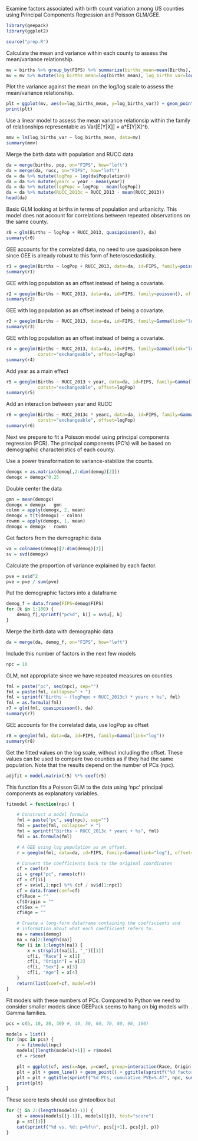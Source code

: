 Examine factors associated with birth count variation among US counties using Principal Components Regression and Poisson GLM/GEE.

```r
library(geepack)
library(ggplot2)
```

```r
source("prep.R")
```

Calculate the mean and variance within each county to assess the mean/variance relationship.

```r
mv = births %>% group_by(FIPS) %>% summarize(births_mean=mean(Births), births_var=var(Births))
mv = mv %>% mutate(log_births_mean=log(births_mean), log_births_var=log(births_var))
```

Plot the variance against the mean on the log/log scale to assess the mean/variance relationship.

```r
plt = ggplot(mv, aes(x=log_births_mean, y=log_births_var)) + geom_point()
print(plt)
```

Use a linear model to assess the mean variance relationsip within the family of relationships representable as Var[E[Y|X]] = a*E[Y|X]^b.

```r
mmv = lm(log_births_var ~ log_births_mean, data=mv)
summary(mmv)
```

Merge the birth data with population and RUCC data

```r
da = merge(births, pop, on="FIPS", how="left")
da = merge(da, rucc, on="FIPS", how="left")
da = da %>% mutate(logPop = log(da$Population))
da = da %>% mutate(yearc = year - mean(year))
da = da %>% mutate(logPopc = logPop - mean(logPop))
da = da %>% mutate(RUCC_2013c = RUCC_2013 - mean(RUCC_2013))
head(da)
```

Basic GLM looking at births in terms of population and urbanicity. This model does not account for correlations between repeated observations on the same county.

```r
r0 = glm(Births ~ logPop + RUCC_2013, quasipoisson(), da)
summary(r0)
```

GEE accounts for the correlated data, no need to use quasipoisson here since GEE is already robust to this form of heteroscedasticity.

```r
r1 = geeglm(Births ~ logPop + RUCC_2013, data=da, id=FIPS, family=poisson())
summary(r1)
```

GEE with log population as an offset instead of being a covariate.

```r
r2 = geeglm(Births ~ RUCC_2013, data=da, id=FIPS, family=poisson(), offset=logPop)
summary(r2)
```

GEE with log population as an offset instead of being a covariate.

```r
r3 = geeglm(Births ~ RUCC_2013, data=da, id=FIPS, family=Gamma(link="log"), offset=logPop)
summary(r3)
```

GEE with log population as an offset instead of being a covariate.

```r
r4 = geeglm(Births ~ RUCC_2013, data=da, id=FIPS, family=Gamma(link="log"),
            corstr="exchangeable", offset=logPop)
summary(r4)
```

Add year as a main effect

```r
r5 = geeglm(Births ~ RUCC_2013 + year, data=da, id=FIPS, family=Gamma(link="log"),
            corstr="exchangeable", offset=logPop)
summary(r5)
```

Add an interaction between year and RUCC

```r
r6 = geeglm(Births ~ RUCC_2013c * yearc, data=da, id=FIPS, family=Gamma(link="log"),
            corstr="exchangeable", offset=logPop)
summary(r6)
```

Next we prepare to fit a Poisson model using principal components regression (PCR). The principal components (PC's) will be based on demographic characteristics of each county.

Use a power transformation to variance-stabilize the counts.

```r
demogx = as.matrix(demog[,2:dim(demog)[2]])
demogx = demogx^0.25
```

Double center the data

```r
gmn = mean(demogx)
demogx = demogx - gmn
colmn = apply(demogx, 2, mean)
demogx = t(t(demogx) - colmn)
rowmn = apply(demogx, 1, mean)
demogx = demogx - rowmn
```

Get factors from the demographic data

```r
va = colnames(demog)[2:dim(demog)[2]]
sv = svd(demogx)
```

Calculate the proportion of variance explained by each factor.

```r
pve = sv$d^2
pve = pve / sum(pve)
```

Put the demographic factors into a dataframe

```r
demog_f = data.frame(FIPS=demog$FIPS)
for (k in 1:100) {
    demog_f[,sprintf("pc%d", k)] = sv$u[, k]
}
```

Merge the birth data with demographic data

```r
da = merge(da, demog_f, on="FIPS", how="left")
```

Include this number of factors in the next few models

```r
npc = 10
```

GLM, not appropriate since we have repeated measures on counties

```r
fml = paste("pc", seq(npc), sep="")
fml = paste(fml, collapse=" + ")
fml = sprintf("Births ~ (logPopc + RUCC_2013c) * yearc + %s", fml)
fml = as.formula(fml)
r7 = glm(fml, quasipoisson(), da)
summary(r7)
```

GEE accounts for the correlated data, use logPop as offset

```r
r8 = geeglm(fml, data=da, id=FIPS, family=Gamma(link="log"))
summary(r8)
```

Get the fitted values on the log scale, without including the offset. These values can be used to compare two counties as if they had the same population.  Note that the results depend on the number of PCs (npc).

```r
adjfit = model.matrix(r5) %*% coef(r5)
```

This function fits a Poisson GLM to the data using 'npc' principal components as explanatory variables.

```r
fitmodel = function(npc) {

    # Construct a model formula
    fml = paste("pc", seq(npc), sep="")
    fml = paste(fml, collapse=" + ")
    fml = sprintf("Births ~ RUCC_2013c * yearc + %s", fml)
    fml = as.formula(fml)

    # A GEE using log population as an offset.
    r = geeglm(fml, data=da, id=FIPS, family=Gamma(link="log"), offset=da$logPop)

    # Convert the coefficients back to the original coordinates
    cf = coef(r)
    ii = grep("pc", names(cf))
    cf = cf[ii]
    cf = sv$v[,1:npc] %*% (cf / sv$d[1:npc])
    cf = data.frame(coef=cf)
    cf$Race = ""
    cf$Origin = ""
    cf$Sex = ""
    cf$Age = ""

    # Create a long-form dataframe containing the coefficients and
    # information about what each coefficient refers to.
    na = names(demog)
    na = na[2:length(na)]
    for (i in 1:length(na)) {
        x = strsplit(na[i], "_")[[1]]
        cf[i, "Race"] = x[1]
        cf[i, "Origin"] = x[2]
        cf[i, "Sex"] = x[3]
        cf[i, "Age"] = x[4]
    }
    return(list(coef=cf, model=r))
}
```

Fit models with these numbers of PCs.  Compared to Python we need to consider smaller models since GEEPack seems to hang on big models with Gamma families.

```r
pcs = c(5, 10, 20, 30) #, 40, 50, 60, 70, 80, 90, 100)
```

```r
models = list()
for (npc in pcs) {
    r = fitmodel(npc)
    models[[length(models)+1]] = r$model
    cf = r$coef

    plt = ggplot(cf, aes(x=Age, y=coef, group=interaction(Race, Origin, Sex), color=Race, lty=Sex, shape=Origin))
    plt = plt + geom_line() + geom_point() + ggtitle(sprintf("%d factors", npc))
    plt = plt + ggtitle(sprintf("%d PCs, cumulative PVE=%.4f", npc, sum(pve[1:npc])))
    print(plt)
}
```

These score tests should use glmtoolbox but

```r
for (j in 2:(length(models)-1)) {
    st = anova(models[[j-1]], models[[j]], test="score")
    p = st[[3]]
    cat(sprintf("%d vs. %d: p=%f\n", pcs[j+1], pcs[j], p))
}
```

